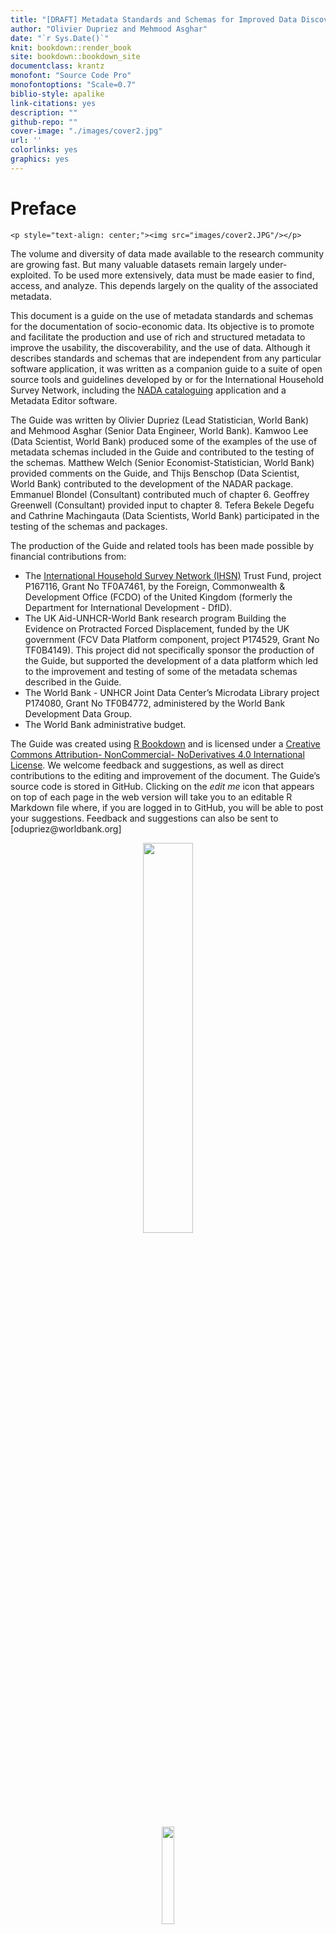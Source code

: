 --- 
title: "[DRAFT] Metadata Standards and Schemas for Improved Data Discoverability and Usability"
author: "Olivier Dupriez and Mehmood Asghar"
date: "`r Sys.Date()`"
knit: bookdown::render_book
site: bookdown::bookdown_site
documentclass: krantz
monofont: "Source Code Pro"
monofontoptions: "Scale=0.7"
biblio-style: apalike
link-citations: yes
description: ""
github-repo: ""
cover-image: "./images/cover2.jpg"
url: ''
colorlinks: yes
graphics: yes
---

# Preface {-}

```{asis, echo=identical(knitr:::pandoc_to(), 'html')}
<p style="text-align: center;"><img src="images/cover2.JPG"/></p>
```
The volume and diversity of data made available to the research community are growing fast. But many valuable datasets remain largely under-exploited. To be used more extensively, data must be made easier to find, access, and analyze. This depends largely on the quality of the associated metadata. 

This document is a guide on the use of metadata standards and schemas for the documentation of socio-economic data. Its objective is to promote and facilitate the production and use of rich and structured metadata to improve the usability, the discoverability, and the use of data. Although it describes standards and schemas that are independent from any particular software application, it was written as a companion guide to a suite of open source tools and guidelines developed by or for the International Household Survey Network, including the [NADA cataloguing](http://nada.ihsn.org/) application and a Metadata Editor software. 

The Guide was written by Olivier Dupriez (Lead Statistician, World Bank) and Mehmood Asghar (Senior Data Engineer, World Bank). Kamwoo Lee (Data Scientist, World Bank) produced some of the examples of the use of metadata schemas included in the Guide and contributed to the testing of the schemas. Matthew Welch (Senior Economist-Statistician, World Bank) provided comments on the Guide, and Thijs Benschop (Data Scientist, World Bank) contributed to the development of the NADAR package. Emmanuel Blondel (Consultant) contributed much of chapter 6. Geoffrey Greenwell (Consultant) provided input to chapter 8. Tefera Bekele Degefu and Cathrine Machingauta (Data Scientists, World Bank) participated in the testing of the schemas and packages.

The production of the Guide and related tools has been made possible by financial contributions from:

   - The [International Household Survey Network (IHSN)](www.ihsn.org) Trust Fund, project P167116, Grant No TF0A7461, by the Foreign, Commonwealth & Development Office (FCDO) of the United Kingdom (formerly the Department for International Development - DfID).
   - The UK Aid-UNHCR-World Bank research program Building the Evidence on Protracted Forced Displacement, funded by the UK government (FCV Data Platform component, project P174529, Grant No TF0B4149). This project did not specifically sponsor the production of the Guide, but supported the development of a data platform which led to the improvement and testing of some of the metadata schemas described in the Guide.
   - The World Bank - UNHCR Joint Data Center's Microdata Library project P174080, Grant No TF0B4772, administered by the World Bank Development Data Group.
   - The World Bank administrative budget.

The Guide was created using [R Bookdown](https://bookdown.org/) and is licensed under a [Creative Commons Attribution- NonCommercial- NoDerivatives 4.0 International License](https://creativecommons.org/licenses/by-nc-nd/4.0/). We welcome feedback and suggestions, as well as direct contributions to the editing and improvement of the document. The Guide's source code is stored in GitHub. Clicking on the *edit me* icon that appears on top of each page in the web version will take you to an editable R Markdown file where, if you are logged in to GitHub, you will be able to post your suggestions. Feedback and suggestions can also be sent to [odupriez@worldbank.org]

<center>
![](./images/index_contribute_editing_Github.jpg){width=40%}


![](./images/index_ccby_logo.png){width=20%}
</center>

